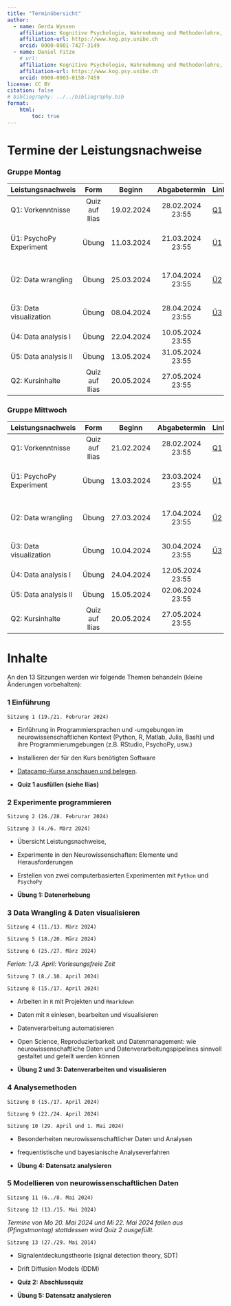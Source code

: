 ```yaml
---
title: "Terminübersicht"
author:
  - name: Gerda Wyssen
    affiliation: Kognitive Psychologie, Wahrnehmung und Methodenlehre, Universität Bern 
    affiliation-url: https://www.kog.psy.unibe.ch
    orcid: 0000-0001-7427-3149
  - name: Daniel Fitze
    # url: 
    affiliation: Kognitive Psychologie, Wahrnehmung und Methodenlehre, Universität Bern 
    affiliation-url: https://www.kog.psy.unibe.ch
    orcid: 0000-0003-0158-7459
license: CC BY
citation: false
# bibliography: ../../bibliography.bib
format:
    html:
        toc: true
---
```


# Termine der Leistungsnachweise


### Gruppe Montag

| Leistungsnachweis | Form |Beginn | Abgabetermin | Link | Inhalt |
|---------|:------:|:------:|:------:|:-------| :-------|
| Q1: Vorkenntnisse | Quiz auf Ilias | 19.02.2024 | 28.02.2024 23:55 | [Q1](https://kogpsy.github.io/neuroscicomplabFS24/pages/chapters/quiz_one.html) | Erheben der Vorkenntnisse |
| Ü1: PsychoPy Experiment | Übung | 11.03.2024 | 21.03.2024 23:55 |[Ü1](https://kogpsy.github.io/neuroscicomplabFS24/pages/chapters/uebung_1_experiment.html) | Datenerheben mit einem PsychoPy Experiment |
| Ü2: Data wrangling | Übung | 25.03.2024 | 17.04.2024 23:55 | [Ü2](https://kogpsy.github.io/neuroscicomplabFS24/pages/chapters/uebung_2_datawrangling.html) | Datensätze automatisiert einlesen und vorverarbeiten |
| Ü3: Data visualization | Übung | 08.04.2024 | 28.04.2024 23:55 | [Ü3](https://kogpsy.github.io/neuroscicomplabFS24/pages/chapters/uebung_3_plot.html) | Daten visualisieren: [Galerie](https://kogpsy.github.io/neuroscicomplabFS24/pages/chapters/gallery.html) |
| Ü4: Data analysis I | Übung | 22.04.2024 | 10.05.2024 23:55 |  | |
| Ü5: Data analysis II | Übung | 13.05.2024 | 31.05.2024 23:55 |  | |
| Q2: Kursinhalte | Quiz auf Ilias | 20.05.2024 | 27.05.2024 23:55 | | |

### Gruppe Mittwoch

| Leistungsnachweis | Form |Beginn | Abgabetermin | Link | Inhalt |
|---------|:------:|:------:|:------:|:-------| :-------|
| Q1: Vorkenntnisse | Quiz auf Ilias | 21.02.2024 | 28.02.2024 23:55 | [Q1](https://kogpsy.github.io/neuroscicomplabFS24/pages/chapters/quiz_one.html) | Erheben der Vorkenntnisse |
| Ü1: PsychoPy Experiment | Übung | 13.03.2024 | 23.03.2024 23:55 |[Ü1](https://kogpsy.github.io/neuroscicomplabFS24/pages/chapters/uebung_1_experiment.html) | Datenerheben mit einem PsychoPy Experiment |
| Ü2: Data wrangling | Übung | 27.03.2024 | 17.04.2024 23:55 | [Ü2](https://kogpsy.github.io/neuroscicomplabFS24/pages/chapters/uebung_2_datawrangling.html) | Datensätze automatisiert einlesen und vorverarbeiten |
| Ü3: Data visualization | Übung | 10.04.2024 | 30.04.2024 23:55 | [Ü3](https://kogpsy.github.io/neuroscicomplabFS24/pages/chapters/uebung_3_plot.html) | Daten visualisieren: [Galerie](https://kogpsy.github.io/neuroscicomplabFS24/pages/chapters/gallery.html) |
| Ü4: Data analysis I | Übung | 24.04.2024 | 12.05.2024 23:55 |  | |
| Ü5: Data analysis II | Übung | 15.05.2024 | 02.06.2024 23:55 | | |
| Q2: Kursinhalte | Quiz auf Ilias | 20.05.2024 | 27.05.2024 23:55 | | |


# Inhalte

An den 13 Sitzungen werden wir folgende Themen behandeln (kleine Änderungen vorbehalten):

### 1 Einführung

`Sitzung 1 (19./21. Februrar 2024)`

-   Einführung in Programmiersprachen und -umgebungen im neurowissenschaftlichen Kontext (Python, R, Matlab, Julia, Bash) und ihre Programmierumgebungen (z.B. RStudio, PsychoPy, usw.)

<!-- - *Hands-on: Sprachen vergleichen, Funktionen und Loops nutzen und schreiben, Verwendung LLMs, ChatGPT und RTutor.ai* -->

<!---   Verwendung von LLMs (z.B. ChatGPT) -->

-   Installieren der für den Kurs benötigten Software

-   [Datacamp-Kurse anschauen und belegen](https://kogpsy.github.io/neuroscicomplabFS24/pages/chapters/datacamp.html).

- __Quiz 1 ausfüllen (siehe Ilias)__

### 2 Experimente programmieren

`Sitzung 2 (26./28. Februrar 2024)`

`Sitzung 3 (4./6. März 2024)`

- Übersicht Leistungsnachweise, 

-   Experimente in den Neurowissenschaften: Elemente und Herausforderungen

-   Erstellen von zwei computerbasierten Experimenten mit `Python` und `PsychoPy`

-   __Übung 1: Datenerhebung__


### 3 Data Wrangling & Daten visualisieren

`Sitzung 4 (11./13. März 2024)`

`Sitzung 5 (18./20. März 2024)`

`Sitzung 6 (25./27. März 2024)`

*Ferien: 1./3. April: Vorlesungsfreie Zeit*

`Sitzung 7 (8./.10. April 2024)`

`Sitzung 8 (15./17. April 2024)`

- Arbeiten in `R` mit Projekten und `Rmarkdown`

- Daten mit `R` einlesen, bearbeiten und visualisieren

- Datenverarbeitung automatisieren

- Open Science, Reproduzierbarkeit und Datenmanagement: wie neurowissenschaftliche Daten und Datenverarbeitungspipelines sinnvoll gestaltet und geteilt werden können

- __Übung 2 und 3: Datenverarbeiten und visualisieren__


### 4 Analysemethoden 

`Sitzung 8 (15./17. April 2024)`

`Sitzung 9 (22./24. April 2024)`

`Sitzung 10 (29. April und 1. Mai 2024)`

- Besonderheiten neurowissenschaftlicher Daten und Analysen

- frequentistische und bayesianische Analyseverfahren

- __Übung 4: Datensatz analysieren__


### 5 Modellieren von neurowissenschaftlichen Daten

`Sitzung 11 (6../8. Mai 2024)`

`Sitzung 12 (13./15. Mai 2024)`

*Termine von Mo 20. Mai 2024 und Mi 22. Mai 2024  fallen aus (Pfingstmontag) stattdessen wird Quiz 2 ausgefüllt.*

`Sitzung 13 (27./29. Mai 2014)`

- Signalentdeckungstheorie (signal detection theory, SDT)

- Drift Diffusion Models (DDM)

- __Quiz 2: Abschlussquiz__

- __Übung 5: Datensatz analysieren__


